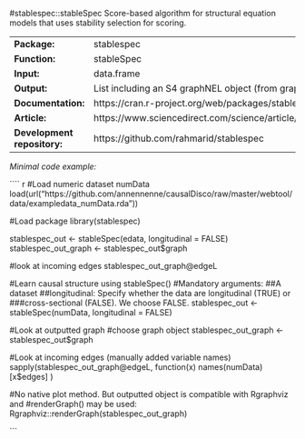 #stablespec::stableSpec
Score-based algorithm for structural equation models that uses stability selection for scoring.

----------------------------- ---------------------------------------------------------------------
**Package:**                  stablespec                                                           

**Function:**                 stableSpec                                                           

**Input:**                    data.frame                                                           

**Output:**                   List including an S4 graphNEL                                        
                              object (from graph package)                                          

**Documentation:**            https://cran.r-project.org/web/packages/stablespec/stablespec.pdf    

**Article:**                  https://www.sciencedirect.com/science/article/pii/S0925231217317459  

**Development repository:**   https://github.com/rahmarid/stablespec                               
----------------------------- ---------------------------------------------------------------------




*Minimal code example:*

```` r
#Load numeric dataset numData
load(url("https://github.com/annennenne/causalDisco/raw/master/webtool/data/exampledata_numData.rda"))

#Load package
library(stablespec)


stablespec_out <- stableSpec(edata, longitudinal = FALSE)
stablespec_out_graph <- stablespec_out$graph

#look at incoming edges
stablespec_out_graph@edgeL

#Learn causal structure using stableSpec()
#Mandatory arguments: 
##A dataset
##longitudinal: Specify whether the data are longitudinal (TRUE) or 
###cross-sectional (FALSE). We choose FALSE. 
stablespec_out <- stableSpec(numData, longitudinal = FALSE)


#Look at outputted graph
  #choose graph object
  stablespec_out_graph <- stablespec_out$graph
  
  #Look at incoming edges (manually added variable names)
  sapply(stablespec_out_graph@edgeL, 
         function(x) names(numData)[x$edges]
  )

#No native plot method. But outputted object is compatible with Rgraphviz and
#renderGraph() may be used:
Rgraphviz::renderGraph(stablespec_out_graph)

```
